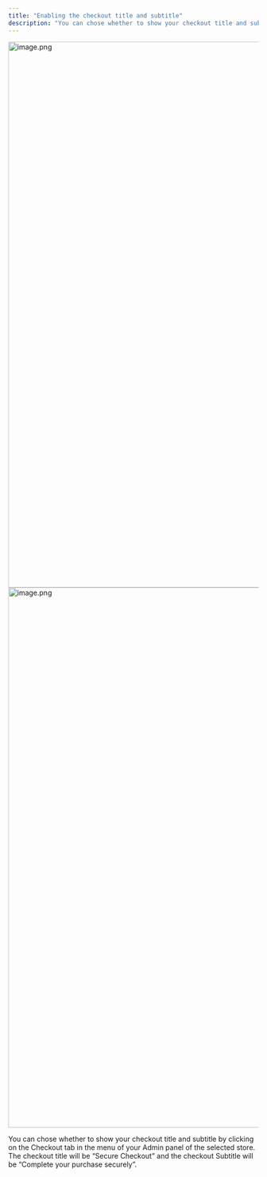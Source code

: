 ```yaml
---
title: "Enabling the checkout title and subtitle"
description: "You can chose whether to show your checkout title and subtitle by clicking on the Checkout tab in the menu of your Admin panel of the selected store."
---
```



<Steps>
  <Step title="Click on Checkout, then click on Edit Apparence.">
    <img
      src="https://mintcdn.com/tagadapay/ikBUhXOL7Nm1Wae_/assets/knowledge-center/checkout-customization/image-064ab530.png?fit=max&auto=format&n=ikBUhXOL7Nm1Wae_&q=85&s=ebd574b32e853984a6a6511559b988f8"
      alt="image.png"
      data-og-width="1919"
      width="1919"
      data-og-height="1095"
      height="1095"
      data-path="assets/knowledge-center/checkout-customization/image-064ab530.png"
      data-optimize="true"
      data-opv="2"
      srcset="https://mintcdn.com/tagadapay/ikBUhXOL7Nm1Wae_/assets/knowledge-center/checkout-customization/image-064ab530.png?w=280&fit=max&auto=format&n=ikBUhXOL7Nm1Wae_&q=85&s=77428f2e28df36bc960fbf191497e973 280w, https://mintcdn.com/tagadapay/ikBUhXOL7Nm1Wae_/assets/knowledge-center/checkout-customization/image-064ab530.png?w=560&fit=max&auto=format&n=ikBUhXOL7Nm1Wae_&q=85&s=0908791622d05ce50ba9aa63297c7315 560w, https://mintcdn.com/tagadapay/ikBUhXOL7Nm1Wae_/assets/knowledge-center/checkout-customization/image-064ab530.png?w=840&fit=max&auto=format&n=ikBUhXOL7Nm1Wae_&q=85&s=016df466d1a05b4df7b90c20f4b2f22c 840w, https://mintcdn.com/tagadapay/ikBUhXOL7Nm1Wae_/assets/knowledge-center/checkout-customization/image-064ab530.png?w=1100&fit=max&auto=format&n=ikBUhXOL7Nm1Wae_&q=85&s=d4449f9b7c2594cbe285fa78d654c073 1100w, https://mintcdn.com/tagadapay/ikBUhXOL7Nm1Wae_/assets/knowledge-center/checkout-customization/image-064ab530.png?w=1650&fit=max&auto=format&n=ikBUhXOL7Nm1Wae_&q=85&s=1c918140f4214520587b054e098420a8 1650w, https://mintcdn.com/tagadapay/ikBUhXOL7Nm1Wae_/assets/knowledge-center/checkout-customization/image-064ab530.png?w=2500&fit=max&auto=format&n=ikBUhXOL7Nm1Wae_&q=85&s=f1ed4b40509497cb5ea7b10167a611ff 2500w"
    />
  </Step>
  <Step title="Enable the Show Checkout Title and Show Checkout Subtitle, if you would like these to appear at your checkout.">
    <img
      src="https://mintcdn.com/tagadapay/ikBUhXOL7Nm1Wae_/assets/knowledge-center/checkout-customization/image-51725e73.png?fit=max&auto=format&n=ikBUhXOL7Nm1Wae_&q=85&s=f4f31d3ea0e8681e408dc6b1cf30bf4a"
      alt="image.png"
      data-og-width="1919"
      width="1919"
      data-og-height="1084"
      height="1084"
      data-path="assets/knowledge-center/checkout-customization/image-51725e73.png"
      data-optimize="true"
      data-opv="2"
      srcset="https://mintcdn.com/tagadapay/ikBUhXOL7Nm1Wae_/assets/knowledge-center/checkout-customization/image-51725e73.png?w=280&fit=max&auto=format&n=ikBUhXOL7Nm1Wae_&q=85&s=a069ff411ab22ed162604b66c5ac3c06 280w, https://mintcdn.com/tagadapay/ikBUhXOL7Nm1Wae_/assets/knowledge-center/checkout-customization/image-51725e73.png?w=560&fit=max&auto=format&n=ikBUhXOL7Nm1Wae_&q=85&s=d7068376d1c1ebf4d360945dcca3aadc 560w, https://mintcdn.com/tagadapay/ikBUhXOL7Nm1Wae_/assets/knowledge-center/checkout-customization/image-51725e73.png?w=840&fit=max&auto=format&n=ikBUhXOL7Nm1Wae_&q=85&s=c55206aeb552bef14a73dfcf17baca82 840w, https://mintcdn.com/tagadapay/ikBUhXOL7Nm1Wae_/assets/knowledge-center/checkout-customization/image-51725e73.png?w=1100&fit=max&auto=format&n=ikBUhXOL7Nm1Wae_&q=85&s=8f37833de47cc5093d888eeacab91d91 1100w, https://mintcdn.com/tagadapay/ikBUhXOL7Nm1Wae_/assets/knowledge-center/checkout-customization/image-51725e73.png?w=1650&fit=max&auto=format&n=ikBUhXOL7Nm1Wae_&q=85&s=f63760bf66f2a4041452e6a3d1f5637f 1650w, https://mintcdn.com/tagadapay/ikBUhXOL7Nm1Wae_/assets/knowledge-center/checkout-customization/image-51725e73.png?w=2500&fit=max&auto=format&n=ikBUhXOL7Nm1Wae_&q=85&s=9893c4c02534f8f1186f519685d12a9d 2500w"
    />
  </Step>
  <Step title="Once you are done, don’t forget to click on Save changes">
    
  </Step>
</Steps>

You can chose whether to show your checkout title and subtitle by clicking on the Checkout tab in the menu of your Admin panel of the selected store. The checkout title will be “Secure Checkout” and the checkout Subtitle will be “Complete your purchase securely”.